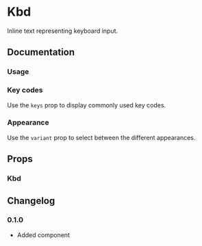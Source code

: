 
# Kbd

Inline text representing keyboard input.

<Links component="kbd" />

## Documentation

### Usage

<Demo component="kbd/usage" />

### Key codes

Use the `keys` prop to display commonly used key codes.

<Demo component="kbd/keys-usage" />

### Appearance

Use the `variant` prop to select between the different appearances.

<Demo component="kbd/appearance-usage" />

## Props

### Kbd

<PropsTable component="Kbd" />

## Changelog

### 0.1.0

- Added component
